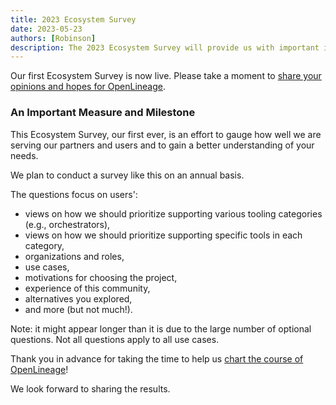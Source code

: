 ```yaml
---
title: 2023 Ecosystem Survey
date: 2023-05-23
authors: [Robinson]
description: The 2023 Ecosystem Survey will provide us with important information about our users, their opinions and needs.
---
```


Our first Ecosystem Survey is now live. Please take a moment to [share your opinions and hopes for OpenLineage](http://bit.ly/ecosystem_survey). 

<!--truncate-->

### An Important Measure and Milestone 

This Ecosystem Survey, our first ever, is an effort to gauge how well we are serving our partners and users and to gain a better understanding of your needs.

We plan to conduct a survey like this on an annual basis.

The questions focus on users':

- views on how we should prioritize supporting various tooling categories (e.g., orchestrators),
- views on how we should prioritize supporting specific tools in each category,
- organizations and roles,
- use cases,
- motivations for choosing the project,
- experience of this community,
- alternatives you explored,
- and more (but not much!).

Note: it might appear longer than it is due to the large number of optional questions. Not all questions apply to all use cases.

Thank you in advance for taking the time to help us [chart the course of OpenLineage](http://bit.ly/ecosystem_survey)!

We look forward to sharing the results.
